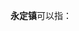 '''永定镇'''可以指：
{{PRC admin/disambig|11/01/09/102/000|51/13/21/103/000|53/23/27/101/000}}
{{disambig|cat=三字中国镇名消歧义}}